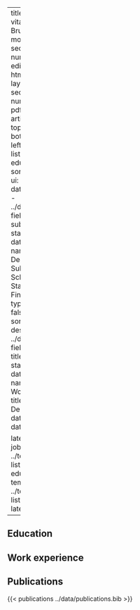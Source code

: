 
---
title: "Curriculum vitae"
author: Grant Bruer
date: last-modified
number-sections: true
number-depth: 3
editor: visual
format:
  html:
    toc: true
    page-layout: full
    number-sections: true
    number-depth: 3
  pdf:
    documentclass: article
    geometry:
      - top=1in
      - bottom=1in
      - left=1in
      - right=1in
listing:
  - id: education
    type: table
    sort-ui: false
    filter-ui: false
    sort: "start-date desc"
    contents:
      - ../data/education.yml
    fields: [degree, subject, school, start-date, end-date]
    field-display-names:
      degree: Degree
      subject: Subject
      school: School
      start-date: Started
      end-date: Finished
  - id: jobs
    type: table
    sort-ui: false
    filter-ui: false
    sort: "start-date desc"
    contents:
      - ../data/jobs.yml
    fields: [workplace, title, description, start-date, end-date]
    field-display-names:
      workplace: Workplace
      title: Job title
      description: Description
      start-date: Started
      end-date: Finished

latex-listing:
  - id: jobs
    latex-template: ../templates/table-listing.tex
  - id: education
    latex-template: ../templates/table-listing.tex
filters:
  - latex_listing
---

## Education

::: {#education}
:::


## Work experience

::: {#jobs}
:::


## Publications

{{< publications ../data/publications.bib  >}}
